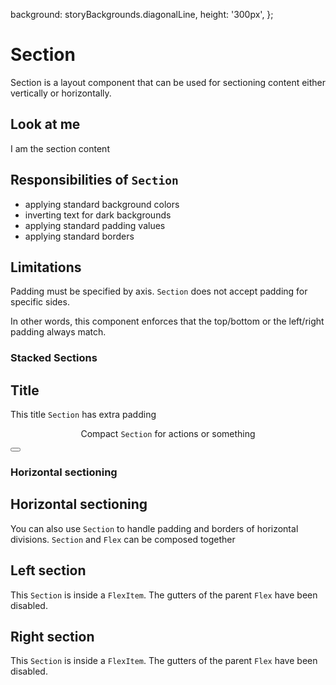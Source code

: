 


  background: storyBackgrounds.diagonalLine,
  height: '300px',
};

<Meta title="Components/Layout/Section" decorators={[withKnobs]} component={Section} />

# Section

Section is a layout component that can be used for sectioning content either vertically or
horizontally.

<Story name="Knobs">
  <div className="alignChild--center--center" style={parentStyle}>
    <Section
      xPadding={select(
        'Horizontal padding',
        arrayToOptions(VALID_PADDING),
        'default'
      )}
      yPadding={select('Vertical padding', arrayToOptions(VALID_PADDING), 'default')}
      bgColor={select('Background color', arrayToOptions(ALL_BACKGROUNDS), 'white')}
      border={options(
        'Border',
        arrayToOptions(['top', 'right', 'bottom', 'left', 'x', 'y', 'all']),
        undefined,
        { display: 'inline-radio' }
      )}
    >
      <h1 className="type--head3 margin--bottom">Look at me</h1>
      <p>I am the section content</p>
    </Section>
  </div>
</Story>


## Responsibilities of <code>Section</code>

* applying standard background colors
* inverting text for dark backgrounds
* applying standard padding values
* applying standard borders

## Limitations

Padding must be specified by axis. `Section` does not accept padding for specific sides. 

In other words, this component enforces that the top/bottom or the left/right padding
always match.

<Props of={Section} />

### Stacked Sections

<Preview>
  <Story name="Stacked Sections">
    <div style={parentStyle}>
      <Section xPadding="double" yPadding="double">
        <h1 className="type--head1">Title</h1>
        <p className="type--big">
          This title <code>Section</code> has extra padding
        </p>
      </Section>
      <Section yPadding="half" xPadding="double" border="y">
        <Flex align="center" justify="end">
          <FlexItem>
            <div className="align--right">
              <p className="color--secondary">
                Compact <code>Section</code> for actions or something
              </p>
            </div>
          </FlexItem>
          <FlexItem shrink>
            <Button label="Some action" />
          </FlexItem>
        </Flex>
      </Section>
    </div>
  </Story>
</Preview>

### Horizontal sectioning

<Preview>
  <Story name="Horizontal Sectioning">
    <div style={parentStyle}>
      <Section yPadding="double" border="bottom">
        <h1 className="type--head1">Horizontal sectioning</h1>
        <p className="type--big">
          You can also use <code>Section</code> to handle padding and borders of
          horizontal divisions. <code>Section</code> and
          <code>Flex</code> can be composed together
        </p>
      </Section>
      <Flex noGutters>
        <FlexItem>
          <Section border="right">
            <h2 className="type--head4 padding--bottom--half">Left section</h2>
            <p>
              This <code>Section</code> is inside a <code>FlexItem</code>. The gutters of
              the parent <code>Flex</code> have been disabled.
            </p>
          </Section>
        </FlexItem>
        <FlexItem>
          <Section>
            <h2 className="type--head4 padding--bottom--half">Right section</h2>
            <p>
              This <code>Section</code> is inside a <code>FlexItem</code>. The gutters of
              the parent <code>Flex</code> have been disabled.
            </p>
          </Section>
        </FlexItem>
      </Flex>
    </div>
  </Story>
</Preview>